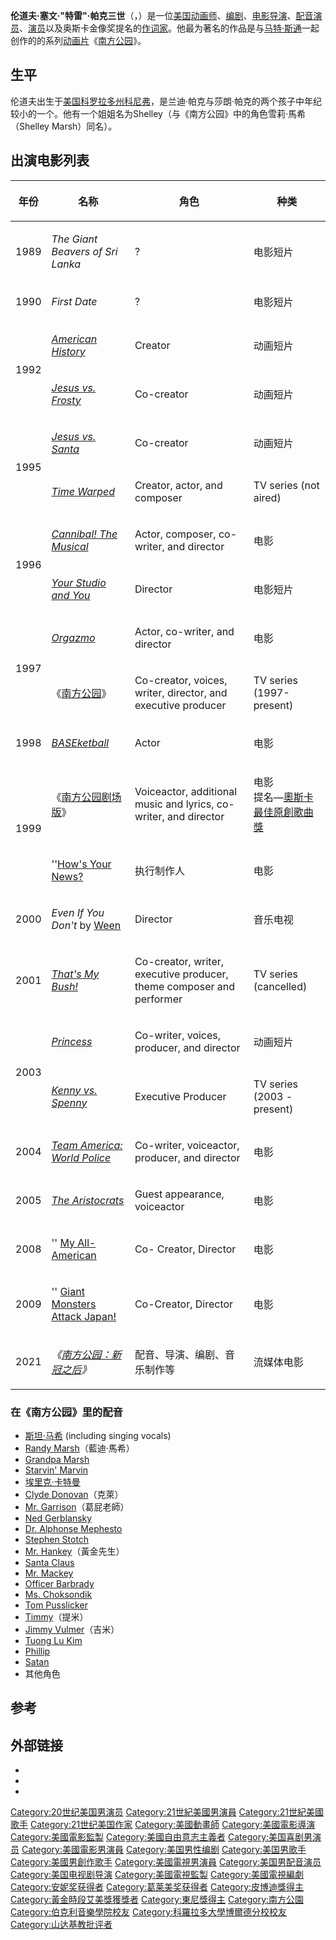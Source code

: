 {{Unreferenced|time=2016-05-23T06:19:44+00:00}}
{{noteTA
| 1 = zh-hans:南方公园;zh-hant:南方公園;zh-cn:南方公园;zh-tw:南方四賤客;zh-hk:衰仔樂園;zh-mo:衰仔樂園;
| 2 = zh-hans:特雷;zh-hant:特雷;
}}
{{Infobox entertainer
| name = 特雷·帕克
| image = TreyParkerHWOFApr2013.jpg
| imagesize = 200px
| type = 導演
| birthname = 伦道夫·赛文·"特雷"·帕克三世
| birthdate = {{birth date and age|1969|10|19}}
| location = {{USA}}[[科罗拉多州|科罗拉多州]][[科尼弗_(科羅拉多州)|科尼弗]]
| yearsactive = 1989年至今
| parents = Randy Parker
| academyawards = '''學生奧斯卡—銀牌（動畫）'''<br>1992年 《American History》
| emmyawards = '''最佳動畫（少於一小時節目）'''<br>2005年 《[[南方公园|南方公园]]》<br>2007年 《[[南方公园|南方公园]]》<br>2009年 《[[南方公园|南方公园]]》<br>'''最佳動畫（多於一小時節目）'''<br>2008年 《[[南方公园|南方公园]]》 <br> '''最佳動畫'''<br>2013年 《[[南方公园|南方公园]]》
| tonyawards = '''最佳音樂劇'''<br>2011年 《The Book of Mormon》<br>'''最佳音樂劇導演'''<br>2011年 《The Book of Mormon》 <br> '''最佳原創音樂'''<br>2011年 《The Book of Mormon》<br>'''最佳音樂劇劇本'''<br>2011年 《The Book of Mormon》
| grammyawards = '''最佳音樂劇專輯'''<br>2012年 《The Book of Mormon: Original Broadway Cast Recording》
| 國籍 = {{USA}}
| 代表作 = [[南方公园|南方公园]]
| 英文名 = Trey Parker
}}

'''伦道夫·塞文·"特雷"·帕克三世'''（{{lang-en|Randolph Severn "Trey" Parker III}}，{{bd|1969年|10月19日||}}）是一位[[美国|美国]][[动画师|动画师]]、[[编剧|编剧]]、[[电影导演|电影导演]]、[[配音演员|配音演员]]、[[演员|演员]]以及奥斯卡金像奖提名的[[作词家|作词家]]。他最为著名的作品是与[[马特·斯通|马特·斯通]]一起创作的的系列[[动画片|动画片]]《[[南方公园|南方公园]]》。

==生平==
伦道夫出生于[[美国|美国]][[科罗拉多州|科罗拉多州]][[科尼弗_(科羅拉多州)|科尼弗]]，是兰迪·帕克与莎朗·帕克的两个孩子中年纪较小的一个。他有一个姐姐名为Shelley（与《南方公园》中的角色雪莉·馬希（Shelley Marsh）同名）。

==出演电影列表==
{| class="wikitable"
|-
! 年份 !! 名称 !! 角色 !! 种类
|-
| 1989 || ''The Giant Beavers of Sri Lanka'' || ? || 电影短片
|-
| 1990 || ''First Date'' || ? || 电影短片
|-
| rowspan=2| 1992 || ''[[American_History_(Animated_Short)|American History]]'' || Creator || 动画短片
|-
| ''[[聖誕精神|Jesus vs. Frosty]]'' || Co-creator || 动画短片
|-
| rowspan=2| 1995 || ''[[聖誕精神|Jesus vs. Santa]]'' || Co-creator || 动画短片
|-
| ''[[Time_Warped|Time Warped]]'' || Creator, actor, and composer || TV series (not aired) 
|-
| rowspan=2| 1996 || ''[[Cannibal!_The_Musical|Cannibal! The Musical]]'' || Actor, composer, co-writer, and director || 电影
|-
| ''[[Your_Studio_and_You|Your Studio and You]]'' || Director || 电影短片
|-
| rowspan=2| 1997 || ''[[Orgazmo|Orgazmo]]'' || Actor, co-writer, and director || 电影
|-
| 《[[南方公园|南方公园]]》 || Co-creator, voices, writer, director, and executive producer || TV series (1997-present)
|-
| rowspan=1| 1998 || ''[[BASEketball|BASEketball]]'' || Actor || 电影
|-
| rowspan=2| 1999 || 《[[南方公园剧场版|南方公园剧场版]]》 || Voiceactor, additional music and lyrics, co-writer, and director || 电影<br>提名—[[奧斯卡最佳原創歌曲獎|奧斯卡最佳原創歌曲獎]]
|-
| ''[[How's_Your_News?|How's Your News?]] || 执行制作人 || 电影
|-
| rowspan=1| 2000 || ''Even If You Don't'' by [[Ween|Ween]] || Director || 音乐电视
|-
| rowspan=1| 2001 || ''[[That's_My_Bush!|That's My Bush!]]'' || Co-creator, writer, executive producer, theme composer and performer || TV series (cancelled)
|-
| rowspan=2| 2003 || ''[[Princess_(Flash_series)|Princess]]'' || Co-writer, voices, producer, and director || 动画短片
|-
| ''[[Kenny_vs._Spenny|Kenny vs. Spenny]]'' || Executive Producer || TV series (2003 - present)
|-
| 2004 || ''[[Team_America:_World_Police|Team America: World Police]]'' ||  Co-writer, voiceactor, producer, and director || 电影 
|-
| 2005 || ''[[The_Aristocrats_(film)|The Aristocrats]]'' || Guest appearance, voiceactor || 电影
|-
| 2008 || '' [[My_All-American|My All-American]] || Co- Creator, Director || 电影
|-
| 2009 || '' [[Giant_Monsters_Attack_Japan!|Giant Monsters Attack Japan!]] || Co-Creator, Director || 电影
|-
| 2021 || '' 《[[南方公园：新冠之后|南方公园：新冠之后]]》'' || 配音、导演、编剧、音乐制作等 ||流媒体电影
|}

===在《南方公园》里的配音===
<!-- 檔案不存在 [[File:StanMarsh.svg|right]], child from 《南方公园》 based on Trey.]] -->
*[[斯坦·马希|斯坦·马希]] (including singing vocals)
*[[Randy_and_Sharon_Marsh|Randy Marsh]]（藍迪·馬希）
*[[List_of_South_Park_families#Grandpa_Marvin_Marsh|Grandpa Marsh]]
*[[List_of_minor_characters_on_South_Park#Starvin'_Marvin|Starvin' Marvin]]
*[[埃里克·卡特曼|埃里克·卡特曼]] 
*[[Clyde_Donovan|Clyde Donovan]]（克萊）
*[[Mr._Garrison|Mr. Garrison]]（葛屁老師）
*[[Ned_Gerblansky|Ned Gerblansky]]
*[[Dr._Alphonse_Mephesto|Dr. Alphonse Mephesto]]
*[[Stephen_Stotch|Stephen Stotch]]
*[[Mr._Hankey|Mr. Hankey]]（黃金先生）
*[[Santa_Claus_(South_Park)|Santa Claus]]
*[[Mr._Mackey|Mr. Mackey]]
*[[Officer_Barbrady|Officer Barbrady]]
*[[Ms._Choksondik|Ms. Choksondik]]
*[[List_of_minor_characters_on_South_Park#Tom_Pusslicker|Tom Pusslicker]]
*[[Timmy_(South_Park)|Timmy]]（提米）
*[[Jimmy_Vulmer|Jimmy Vulmer]]（吉米）
*[[Tuong_Lu_Kim|Tuong Lu Kim]]
*[[Terrance_and_Phillip|Phillip]]
*[[Satan_(South_Park)|Satan]]
* 其他角色

==参考==
{{reflist}}

==外部链接==
{{Portal|人物}}
* {{Commons-inline|Trey Parker}}
* {{IMDb name|5295}}
* {{IBDB name|488723}}

{{South Park}}
{{大不列颠奖}}
{{Authority control}}
{{DEFAULTSORT:Parker, Trey}}
[[Category:20世纪美国男演员|Category:20世纪美国男演员]]
[[Category:21世紀美國男演員|Category:21世紀美國男演員]]
[[Category:21世紀美國歌手|Category:21世紀美國歌手]]
[[Category:21世纪美国作家|Category:21世纪美国作家]]
[[Category:美國動畫師|Category:美國動畫師]]
[[Category:美國電影導演|Category:美國電影導演]]
[[Category:美國電影監製|Category:美國電影監製]]
[[Category:美國自由意志主義者|Category:美國自由意志主義者]]
[[Category:美国喜剧男演员|Category:美国喜剧男演员]]
[[Category:美國電影男演員|Category:美國電影男演員]]
[[Category:美国男性编剧|Category:美国男性编剧]]
[[Category:美国男歌手|Category:美国男歌手]]
[[Category:美國男創作歌手|Category:美國男創作歌手]]
[[Category:美國電視男演員|Category:美國電視男演員]]
[[Category:美国男配音演员|Category:美国男配音演员]]
[[Category:美国电视剧导演|Category:美国电视剧导演]]
[[Category:美國電視監製|Category:美國電視監製]]
[[Category:美國電視編劇|Category:美國電視編劇]]
[[Category:安妮奖获得者|Category:安妮奖获得者]]
[[Category:葛莱美奖获得者|Category:葛莱美奖获得者]]
[[Category:皮博迪獎得主|Category:皮博迪獎得主]]
[[Category:黃金時段艾美獎獲獎者|Category:黃金時段艾美獎獲獎者]]
[[Category:東尼獎得主|Category:東尼獎得主]]
[[Category:南方公園|Category:南方公園]]
[[Category:伯克利音樂學院校友|Category:伯克利音樂學院校友]]
[[Category:科羅拉多大學博爾德分校校友|Category:科羅拉多大學博爾德分校校友]]
[[Category:山达基教批评者|Category:山达基教批评者]]